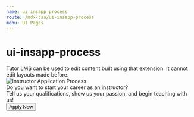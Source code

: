 ```yaml
---
name: ui insapp process
route: /mdx-css/ui-insapp-process
menu: UI Pages
---
```



# ui-insapp-process

<Playground>
	<div class="tutor-bs-container">
		<div className="tutor-instructor-application-process tutor-pt-50 tutor-pb-50">
			<div className="tutor-app-process-alert">
				<div class="tutor-alert tutor-primary">
					<div class="tutor-alert-text">
						<span class="tutor-alert-icon tutor-icon-34 tutor-icon-circle-outline-info-filled tutor-mr-10"></span>
						<span>
							Tutor LMS can be used to edit content built using that extension. It cannot edit layouts made before.
						</span>
					</div>
				</div>
			</div>
			<div className="tutor-app-process-image tutor-bs-m-auto tutor-pt-30 tutor-pb-45">
				<span className="tutor-app-process-img">
					<img
						src="https://www.themeum.com/wp-content/uploads/2021/04/Money-Management-System-Banner.jpg"
						alt="Instructor Application Process"
					/>
				</span>
			</div>
			<div className="tutor-instructor-application-body">
				<div className="tutor-ins-app-title tutor-bs-m-auto tutor-text-center">
					<span className="tutor-app-process-title tutor-text-medium-h3 tutor-color-text-primary">
						Do you want to start your career as an instructor?
					</span>
				</div>
				<div className="tutor-ins-app-subtitle tutor-bs-m-auto tutor-text-center tutor-pt-25 tutor-pb-50">
					<span className="tutor-app-process-subtitle tutor-text-regular-h6 tutor-color-text-subsued">
						Tell us your qualifications, show us your passion, and begin teaching with us!
					</span>
				</div>
				<div className="tutor-instructor-apply-button tutor-text-center">
					<button className="tutor-btn tutor-btn-primary tutor-text-btn-large tutor-color-text-white">Apply Now</button>
				</div>
			</div>
		</div>
	</div>
</Playground>
